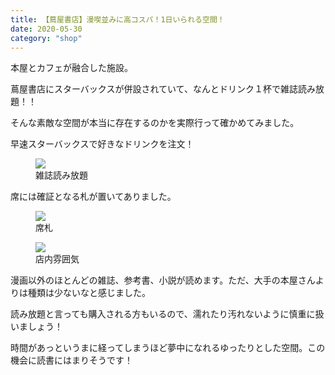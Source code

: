 ```yaml
---
title: 【蔦屋書店】漫喫並みに高コスパ！1日いられる空間！
date: 2020-05-30
category: "shop"
---
```


本屋とカフェが融合した施設。

蔦屋書店にスターバックスが併設されていて、なんとドリンク１杯で雑誌読み放題！！

そんな素敵な空間が本当に存在するのかを実際行って確かめてみました。

早速スターバックスで好きなドリンクを注文！

<figure><img src={require("./IMG_1895.jpg")} /><figcaption>雑誌読み放題</figcaption></figure>

席には確証となる札が置いてありました。

<figure><img src={require("./IMG_1896.jpg")} /><figcaption>席札</figcaption></figure>

<figure><img src={require("./IMG_1951.jpg")} /><figcaption>店内雰囲気</figcaption></figure>

漫画以外のほとんどの雑誌、参考書、小説が読めます。ただ、大手の本屋さんよりは種類は少ないなと感じました。

読み放題と言っても購入される方もいるので、濡れたり汚れないように慎重に扱いましょう！

時間があっというまに経ってしまうほど夢中になれるゆったりとした空間。この機会に読書にはまりそうです！




